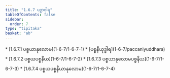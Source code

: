 ```yaml
---
title: "1.6.7 ပဉှာဝါရ"
tableOfContents: false
sidebar:
  order: 7
type: "tipitaka"
basket: "ab"
---
```



<DynamicBreadcrumb />



<TableOfContents>
* [1.6.7.1 ပစ္စယာနုလောမ](1-6-7/1-6-7-1)
* [ပစ္စနီယုဒ္ဓါရ](1-6-7/paccaniyuddhara)
* [1.6.7.2 ပစ္စယပစ္စနီယ](1-6-7/1-6-7-2)
* [1.6.7.3 ပစ္စယာနုလောမပစ္စနီယ](1-6-7/1-6-7-3)
* [1.6.7.4 ပစ္စယပစ္စနီယာနုလောမ](1-6-7/1-6-7-4)
</TableOfContents>